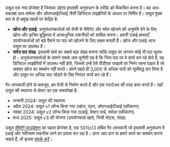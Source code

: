 उसूल एक नया प्रोजेक्ट है जिसका उद्देश्य इस्लामी अनुसंधान के तरीके को विकसित करना है। यह अल-मकतबा अल-शमेला और ओपनआईटीआई जैसी डिजिटल लाइब्रेरियों के आधार पर निर्मित है। उसूल मुख्य रूप से दो प्रमुख पहलों पर केंद्रित है:

- **खोज और एआई**: अनुसंधानकर्ताओं को तेजी से नेविगेट और स्रोत खोजने की अनुमति देने के लिए खोज और कृत्रिम बुद्धिमत्ता में अत्याधुनिक तकनीकों को शामिल करना। हमारी एआई क्षमताएँ उपयोगकर्ताओं को बड़े पैमाने पर पाठ को खोजने के लिए सक्षम बनाती हैं। खोज और एआई आज उसूल पर उपलब्ध हैं।
- **सर्वत्र पाठ संग्रह**: इस्लामी ग्रंथों का सबसे बड़ा संग्रह बनाना ताकि उसूल पर लगभग कोई भी पाठ सुलभ हो। अनुसंधानकर्ताओं के सामने सबसे आम चुनौती यह है कि जिस पाठ पर वे कार्य कर रहे होते हैं, वह डिजिटल लाइब्रेरियों में उपलब्ध नहीं होते, जिससे उन्हें ऐसे पीडीएफ फाइलों पर निर्भर रहना पड़ता है जो अक्सर खोज का समर्थन नहीं करते। हमने पहले ही 3,000 से अधिक पाठों को सूचीबद्ध कर लिया है और उसूल पर अधिक पाठ जोड़ने के लिए निरंतर कार्य कर रहे हैं।

गैर-लाभकारी होने के बावजूद, हम तेजी से निर्माण करते हैं और एक स्टार्टअप की तरह काम करते हैं। यहाँ उसूल की स्थापना से लेकर का एक समयरेखा है:

- जनवरी 2024: उसूल की स्थापना
- अप्रैल 2024: उसूल v1 लॉन्च किया गया (खोज, पठन, ओपनआईटीआई एकीकरण)
- नवंबर 2024: उसूल v2 लॉन्च किया गया (एआई, वेक्टर सर्च, शमेला एकीकरण)
- मध्य 2025: उसूल v3 की योजना (उपयोगकर्ता खाते, निजी नोट्स, संग्रह)

उसूल <a href="https://digitalseem.org" target="_blank">सीमॉर्ग फाउंडेशन</a> का पहला प्रोजेक्ट है, एक 501(c)3 लंबित गैर-लाभकारी जो इस्लामी अनुसंधान में एआई और नवीनतम तकनीक लाने का प्रयास कर रहा है। अगर आप दान या हमारे कार्य का समर्थन करना चाहते हैं, तो कृपया <a href="mailto:contact@digitalseem.org" target="_blank">संपर्क करें</a>।

